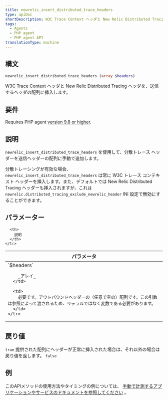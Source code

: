 ```yaml
---
title: newrelic_insert_distributed_trace_headers
type: apiDoc
shortDescription: W3C Trace Context ヘッダと New Relic Distributed Tracing ヘッダを、送信するヘッダの配列に挿入します。
tags:
  - Agents
  - PHP agent
  - PHP agent API
translationType: machine
---
```


## 構文

```php
newrelic_insert_distributed_trace_headers (array $headers)
```

W3C Trace Context ヘッダと New Relic Distributed Tracing ヘッダを、送信するヘッダの配列に挿入します。

## 要件

Requires PHP agent [version 9.8 or higher](/docs/release-notes/agent-release-notes/php-release-notes).

## 説明

`newrelic_insert_distributed_trace_headers` を使用して、分散トレース ヘッダーを送信ヘッダーの配列に手動で追加します。

分散トレーシングが有効な場合、 `newrelic_insert_distributed_trace_headers` は常に W3C トレース コンテキスト ヘッダーを挿入します。また、デフォルトでは New Relic Distributed Tracing ヘッダーも挿入されますが、これは `newrelic.distributed_tracing_exclude_newrelic_header` INI 設定で無効にすることができます。

## パラメーター

<table>
  <thead>
    <tr>
      <th width="25%">
        パラメータ
      </th>

      <th>
        説明
      </th>
    </tr>
  </thead>

  <tbody>
    <tr>
      <td>
        `$headers`

        _アレイ_
      </td>

      <td>
        必要です。アウトバウンドヘッダーの（任意で空の）配列です。この引数は参照によって渡されるため、リテラルではなく変数である必要があります。
      </td>
    </tr>
  </tbody>
</table>

## 戻り値

`true` 提供された配列にヘッダーが正常に挿入された場合は、それ以外の場合は戻り値を返します。 `false`

## 例

このAPIメソッドの使用方法やタイミングの例については、 [手動で計測するアプリケーションやサービスのドキュメントを参照してください](/docs/agents/php-agent/features/distributed-tracing-php#manual) 。